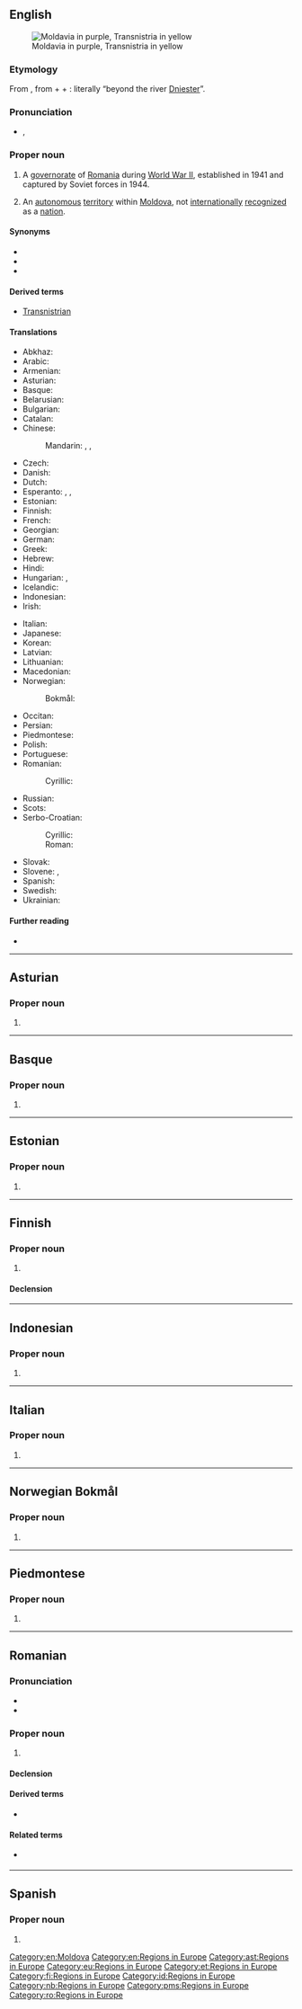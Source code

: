 {{also|Transnístria}}
==English==
[[Image:Transnistria-map.png|thumb|right|Moldavia in purple, Transnistria in yellow]]

===Etymology===
From {{bor|en|ro|Transnistria}}, from {{der|en|la|trans}} + {{der|en|ro|Nistru|t=Dniester}} + {{m|ro|-ia}}: literally “beyond the river [[Dniester]]”. {{etystub|en}}

===Pronunciation===
*{{enPR|trănz-nĭsʹtrē'ə}}, {{IPA|en|/tɹænzˈnɪsˌtɹi.ə/}}

===Proper noun===
{{en-proper noun}}

# {{lb|en|historical}} A [[governorate]] of [[Romania]] during [[World War II]], established in 1941 and captured by Soviet forces in 1944.
# An [[autonomous]] [[territory]] within [[Moldova]], not [[internationally]] [[recognized]] as a [[nation]].

====Synonyms====
* {{l|en|Transdniestria}}
* {{l|en|Trans-Dniester}}
* {{l|en|Pridnestrovie}}

====Derived terms====
* [[Transnistrian]]

====Translations====
{{trans-top|Transnistria, an autonomous territory in Moldova}}
* Abkhaz: {{t|ab|Приднестровиа}}
* Arabic: {{t|ar|تْرَانْسْنِيسْتْرِيَا|f|tr=transnistriyā}}
* Armenian: {{t|hy|Մերձդնեստր}}
* Asturian: {{t|ast|Transnistria|f}}
* Basque: {{t|eu|Transnistria}}
* Belarusian: {{t|be|Прыднястро́ўе|n}}
* Bulgarian: {{t|bg|Приднестро́вие|n}}
* Catalan: {{t+|ca|Transnístria|f}}
* Chinese:
*: Mandarin: {{t|cmn|涅斯特里亞}}, {{t|cmn|涅斯特里亚|tr=Nièsītèlǐyà}}, {{t|cmn|德涅斯特河沿岸|tr=Dénièsītèhéyán'àn}}
* Czech: {{t|cs|Podněstří|n}}
* Danish: {{t|da|Transnistrien|n}}
* Dutch: {{t|nl|Trans-Nistrië|n}}
* Esperanto: {{t|eo|Ĉednestrio}}, {{t|eo|Transdnestrio}}, {{t|eo|Transnistrio}}
* Estonian: {{t|et|Transnistria}}
* Finnish: {{t+|fi|Transnistria}}
* French: {{t+|fr|Transnistrie|f}}
* Georgian: {{t|ka|დნესტრისპირეთი}}
* German: {{t+|de|Transnistrien|n}}
* Greek: {{t|el|Υπερδνειστερία|f}}
* Hebrew: {{t|he|טרנסניסטריה|f}}
* Hindi: {{t+|hi|ट्रान्सनिस्ट्रिया|m}}
* Hungarian: {{t|hu|Dnyeszter-mellék}}, {{t|hu|Transznisztria}}
* Icelandic: {{t|is|Transnistría|f}}
* Indonesian: {{t|id|Transnistria}}
* Irish: {{t|ga|an Tras-dnístiria|f}}
{{trans-mid}}
* Italian: {{t|it|Transnistria|f}}
* Japanese: {{t|ja|沿ドニエストル|tr=えんドニエストル, En Doniesutoru}}
* Korean: {{t+|ko|^트란스니스트리아}}
* Latvian: {{t|lv|Piedņestra|f}}
* Lithuanian: {{t+|lt|Padniestrė|f}}
* Macedonian: {{t|mk|Придњестровие|n}}
* Norwegian:
*: Bokmål: {{t|no|Transnistria|n}}
* Occitan: {{t|oc|Transnístria|f}}
* Persian: {{t|fa|ترنسنیستریا|tr=toransnistriyâ}}
* Piedmontese: {{t|pms|Transnistria|f}}
* Polish: {{t+|pl|Naddniestrze|n}}
* Portuguese: {{t+|pt|Transnístria|f}}
* Romanian: {{t|ro|Transnistria|f}}
*: Cyrillic: {{t|ro|Транснистриа|f}}
* Russian: {{t+|ru|Приднестро́вье|n}}
* Scots: {{t|sco|Transnistrie}}
* Serbo-Croatian:
*: Cyrillic: {{t|sh|Придњестровље|n}}
*: Roman: {{t|sh|Pridnjestrovlje|n}}
* Slovak: {{t|sk|Podnestersko|n}}
* Slovene: {{t|sl|Transnistrija|f}}, {{t|sl|Pridnjestrovje|n}}
* Spanish: {{t|es|Transnistria|f}}
* Swedish: {{t+|sv|Transnistrien|n}}
* Ukrainian: {{t|uk|Придністро́в'я|n}}
{{trans-bottom}}

====Further reading====
* {{pedialite}}

[[Category:en:Moldova]]
[[Category:en:Regions in Europe]]

----

==Asturian==
{{wikipedia|lang=ast}}

===Proper noun===
{{head|ast|proper noun|g=f}}

# {{place|ast|breakaway country|c/Moldova|t1=Transnistria}}

[[Category:ast:Regions in Europe]]

----

==Basque==
{{wikipedia|lang=eu}}

===Proper noun===
{{eu-proper noun|in}}

# {{place|eu|breakaway country|c/Moldova|t1=Transnistria}}

[[Category:eu:Regions in Europe]]

----

==Estonian==
{{wikipedia|lang=et}}

===Proper noun===
{{head|et|proper noun}}

# {{place|et|breakaway country|c/Moldova|t1=Transnistria}}

[[Category:et:Regions in Europe]]

----

==Finnish==
{{wikipedia|lang=fi}}

===Proper noun===
{{fi-proper noun}}

# {{place|fi|breakaway country|c/Moldova|t1=Transnistria}}

====Declension====
{{fi-decl-kulkija|n=sg|Transnistri|a}}

[[Category:fi:Regions in Europe]]

----

==Indonesian==
{{wikipedia|lang=id}}

===Proper noun===
{{head|id|proper noun|g=}}

# {{place|id|breakaway country|c/Moldova|t1=Transnistria}}

[[Category:id:Regions in Europe]]

----

==Italian==
{{wikipedia|lang=it}}

===Proper noun===
{{it-proper noun|f}}

# {{place|it|breakaway country|c/Moldova|t1=Transnistria}}

{{C|it|Regions in Europe}}

----

==Norwegian Bokmål==
{{wikipedia|lang=no}}

===Proper noun===
{{nb-proper noun|g=n}}

# {{place|nb|breakaway country|c/Moldova|t1=Transnistria}}

[[Category:nb:Regions in Europe]]

----

==Piedmontese==
{{wikipedia|lang=pms}}

===Proper noun===
{{head|pms|proper noun|g=f}}

# {{place|pms|breakaway country|c/Moldova|t1=Transnistria}}

[[Category:pms:Regions in Europe]]

----

==Romanian==
{{wikipedia|lang=ro}}

===Pronunciation===
* {{IPA|ro|[transˈni.stri.a]}}
* {{audio|ro|LL-Q7913 (ron)-KlaudiuMihaila-Transnistria.wav|Audio}}

===Proper noun===
{{head|ro|proper noun|g=f}}

# {{place|ro|breakaway country|c/Moldova|t1=Transnistria}}

====Declension====
{{ro-country|gend=f|Transnistriei}}

====Derived terms====
* {{l|ro|transnistrian}}

====Related terms====
* {{l|ro|Nistru}} {{qualifier|river}}

[[Category:ro:Regions in Europe]]

----

==Spanish==
{{wikipedia|lang=es}}

===Proper noun===
{{es-proper noun|f}}

# {{place|pt|breakaway country|c/Moldova|t1=Transnistria}}

{{C|es|Moldova}}